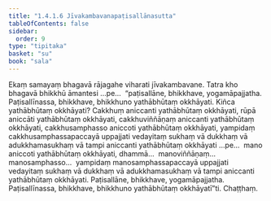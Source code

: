 ```yaml
---
title: "1.4.1.6 Jīvakambavanapaṭisallānasutta"
tableOfContents: false
sidebar:
  order: 9
type: "tipitaka"
basket: "su"
book: "sala"
---
```



<DynamicBreadcrumb />

<Division number="161" book="sala">

<Paragraph number="871" book="sala">
Ekaṃ samayaṃ bhagavā rājagahe viharati jīvakambavane. Tatra kho bhagavā bhikkhū āmantesi …pe…  “paṭisallāne, bhikkhave, yogamāpajjatha. Paṭisallīnassa, bhikkhave, bhikkhuno yathābhūtaṃ okkhāyati. Kiñca yathābhūtaṃ okkhāyati? Cakkhuṃ aniccanti yathābhūtaṃ okkhāyati, rūpā aniccāti yathābhūtaṃ okkhāyati, cakkhuviññāṇaṃ aniccanti yathābhūtaṃ okkhāyati, cakkhusamphasso aniccoti yathābhūtaṃ okkhāyati, yampidaṃ cakkhusamphassapaccayā uppajjati vedayitaṃ sukhaṃ vā dukkhaṃ vā adukkhamasukhaṃ vā tampi aniccanti yathābhūtaṃ okkhāyati …pe…  mano aniccoti yathābhūtaṃ okkhāyati, dhammā…  manoviññāṇaṃ…  manosamphasso…  yampidaṃ manosamphassapaccayā uppajjati vedayitaṃ sukhaṃ vā dukkhaṃ vā adukkhamasukhaṃ vā tampi aniccanti yathābhūtaṃ okkhāyati. Paṭisallāne, bhikkhave, yogamāpajjatha. Paṭisallīnassa, bhikkhave, bhikkhuno yathābhūtaṃ okkhāyatī”ti.

</Paragraph>
</Division>

<Paragraph number="872" type="center" book="sala">
Chaṭṭhaṃ.
</Paragraph>